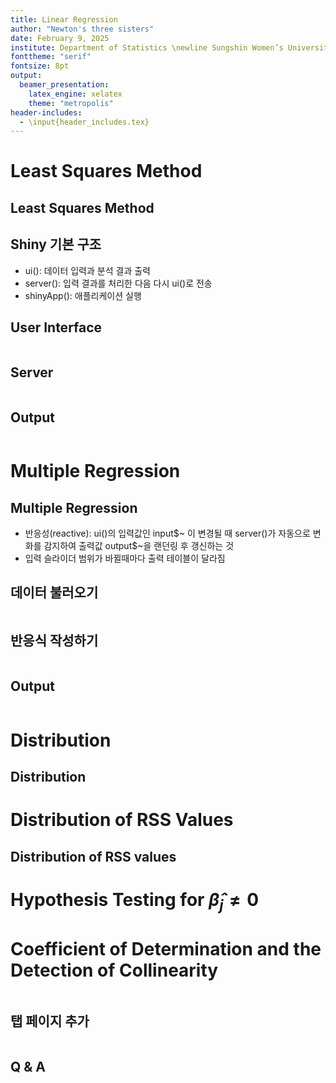 ```yaml
---
title: Linear Regression
author: "Newton's three sisters"
date: February 9, 2025
institute: Department of Statistics \newline Sungshin Women’s University
fonttheme: "serif"
fontsize: 8pt
output:
  beamer_presentation:
    latex_engine: xelatex 
    theme: "metropolis"
header-includes:
  - \input{header_includes.tex}
---
```



# Least Squares Method

## Least Squares Method


## Shiny 기본 구조 

\vt
- ui(): 데이터 입력과 분석 결과 출력
\vt
- server(): 입력 결과를 처리한 다음 다시 ui()로 전송
\vt
- shinyApp(): 애플리케이션 실행 

## User Interface
```r

```

## Server 
```r

```

## Output
```r

```

# Multiple Regression

##  Multiple Regression

- 반응성(reactive): ui()의 입력값인 input\$~ 이 변경될 때 server()가 자동으로 변화를 감지하여 출력값 output\$~을 랜던링 후 갱신하는 것 
\vt
- 입력 슬라이더 범위가 바뀔때마다 출력 테이블이 달라짐 


## 데이터 불러오기 
```r

```

## 반응식 작성하기 
```r

```

## Output
```r

```


# Distribution

## Distribution 

# Distribution of RSS Values

## Distribution of RSS values

# Hypothesis Testing for $\hat{\beta}_j \ne 0$

# Coefficient of Determination and the Detection of Collinearity
```r

```

<!-- ##  -->
<!-- ```{r message=FALSE} -->
<!-- shinyApp(ui, server) -->
<!-- ``` -->


## 탭 페이지 추가 
```r

```


<!-- ##  -->
<!-- ```{r message=FALSE} -->
<!-- shinyApp(ui, server) -->
<!-- ``` -->

## Q & A

\begin{center}
  {\bf {\Huge Q \& A}}
\end{center}

## 

\begin{center}
  {\bf {\Huge Thank you :)}}
\end{center}

